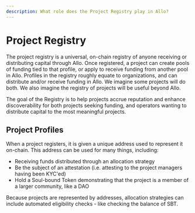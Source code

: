 ```yaml
---
description: What role does the Project Registry play in Allo?
---
```



# Project Registry

The project registry is a universal, on-chain registry of anyone receiving or
distributing capital through Allo. Once registered, a project can create pools
of funding tied to that profile, or apply to receive funding from another pool in
Allo. Profiles in the registry roughly equate to organizations, and can
distribute and/or receive funding in Allo. We imagine some projects will do
both. We also imagine the registry of projects will be useful beyond Allo.

The goal of the Registry is to help projects accrue reputation and enhance
discoverability for both projects seeking funding, and operators wanting to
distribute capital to the most meaningful projects.

## Project Profiles

When a project registers, it is given a unique address used to
represent it on-chain. This address can be used for many things, including:

* Receiving funds distributed through an allocation strategy
* Be the subject of an attestation (i.e. attesting to the project managers having been KYC'ed)
* Hold a Soul-bound Token demonstrating that the project is a member of a larger community, like a DAO

Because projects are represented by addresses, allocation strategies can include
automated eligibility checks - like checking the balance of SBT.

